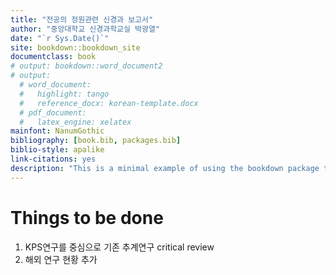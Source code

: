 ```yaml
--- 
title: "전공의 정원관련 신경과 보고서"
author: "중앙대학교 신경과학교실 박광열"
date: "`r Sys.Date()`"
site: bookdown::bookdown_site
documentclass: book
# output: bookdown::word_document2
# output:
  # word_document:
  #   highlight: tango
  #   reference_docx: korean-template.docx
  # pdf_document:
  #   latex_engine: xelatex
mainfont: NanumGothic
bibliography: [book.bib, packages.bib]
biblio-style: apalike
link-citations: yes
description: "This is a minimal example of using the bookdown package to write a book. The output format for this example is bookdown::gitbook."
---
```


# Things to be done {-}

1. KPS연구를 중심으로 기존 추계연구 critical review
2. 해외 연구 현황 추가



